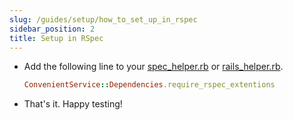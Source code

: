 ```yaml
---
slug: /guides/setup/how_to_set_up_in_rspec
sidebar_position: 2
title: Setup in RSpec
---
```


- Add the following line to your [spec_helper.rb](https://relishapp.com/rspec/rspec-core/docs) or [rails_helper.rb](https://relishapp.com/rspec/rspec-rails/docs).

  ```ruby
  ConvenientService::Dependencies.require_rspec_extentions
  ```

- That's it. Happy testing!
